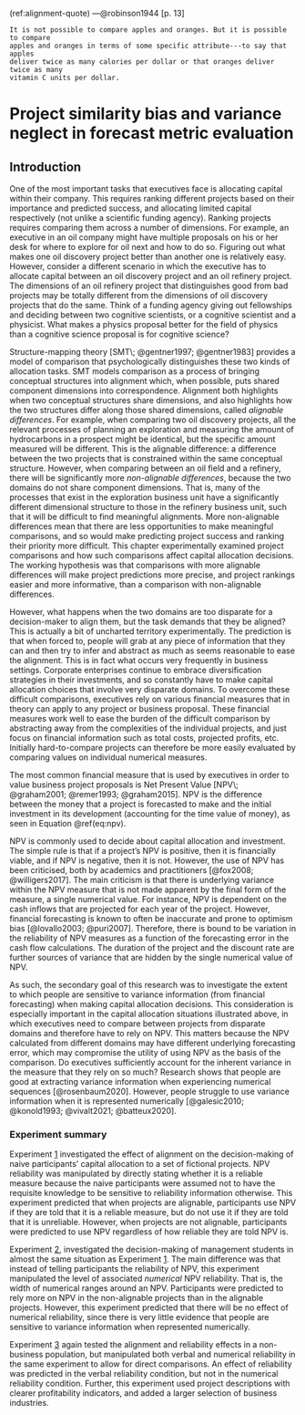(ref:alignment-quote) ---@robinson1944 [p. 13]

```block
It is not possible to compare apples and oranges. But it is possible to compare
apples and oranges in terms of some specific attribute---to say that apples
deliver twice as many calories per dollar or that oranges deliver twice as many
vitamin C units per dollar.
```

# Project similarity bias and variance neglect in forecast metric evaluation {#alignment}

\minitoc

## Introduction

One of the most important tasks that executives face is allocating capital
within their company. This requires ranking different projects based on their
importance and predicted success, and allocating limited capital respectively
(not unlike a scientific funding agency). Ranking projects requires comparing
them across a number of dimensions. For example, an executive in an oil company
might have multiple proposals on his or her desk for where to explore for oil
next and how to do so. Figuring out what makes one oil discovery project better
than another one is relatively easy. However, consider a different scenario in
which the executive has to allocate capital between an oil discovery project
and an oil refinery project. The dimensions of an oil refinery project that
distinguishes good from bad projects may be totally different from the
dimensions of oil discovery projects that do the same. Think of a funding agency
giving out fellowships and deciding between two cognitive scientists, or a
cognitive scientist and a physicist. What makes a physics proposal better for
the field of physics than a cognitive science proposal is for cognitive science?

Structure-mapping theory [SMT\; @gentner1997; @gentner1983] provides a model of
comparison that psychologically distinguishes these two kinds of allocation
tasks. SMT models comparison as a process of bringing conceptual structures into
alignment which, when possible, puts shared component dimensions into
correspondence. Alignment both highlights when two conceptual structures share
dimensions, and also highlights how the two structures differ along those shared
dimensions, called *alignable differences*. For example, when comparing two oil
discovery projects, all the relevant processes of planning an exploration and
measuring the amount of hydrocarbons in a prospect might be identical, but the
specific amount measured will be different. This is the alignable difference: a
difference between the two projects that is constrained within the same
conceptual structure. However, when comparing between an oil field and a
refinery, there will be significantly more *non-alignable differences*, because
the two domains do not share component dimensions. That is, many of the
processes that exist in the exploration business unit have a significantly
different dimensional structure to those in the refinery business unit, such
that it will be difficult to find meaningful alignments. More non-alignable
differences mean that there are less opportunities to make meaningful
comparisons, and so would make predicting project success and ranking their
priority more difficult. This chapter experimentally examined project
comparisons and how such comparisons affect capital allocation decisions. The
working hypothesis was that comparisons with more alignable differences will
make project predictions more precise, and project rankings easier and more
informative, than a comparison with non-alignable differences.

However, what happens when the two domains are too disparate for a
decision-maker to align them, but the task demands that they be aligned? This is
actually a bit of uncharted territory experimentally. The prediction is that
when forced to, people will grab at any piece of information that they can and
then try to infer and abstract as much as seems reasonable to ease the
alignment. This is in fact what occurs very frequently in business settings.
Corporate enterprises continue to embrace diversification strategies in their
investments, and so constantly have to make capital allocation choices that
involve very disparate domains. To overcome these difficult comparisons,
executives rely on various financial measures that in theory can apply to any
project or business proposal. These financial measures work well to ease the
burden of the difficult comparison by abstracting away from the complexities of
the individual projects, and just focus on financial information such as total
costs, projected profits, etc. Initially hard-to-compare projects can therefore
be more easily evaluated by comparing values on individual numerical measures.

The most common financial measure that is used by executives in order to value
business project proposals is Net Present Value [NPV\; @graham2001; @remer1993;
@graham2015]. NPV is the difference between the money that a project is
forecasted to make and the initial investment in its development (accounting for
the time value of money), as seen in Equation \@ref(eq:npv).

NPV is commonly used to decide about capital allocation and investment. The
simple rule is that if a project’s NPV is positive, then it is financially
viable, and if NPV is negative, then it is not. However, the use of NPV has been
criticised, both by academics and practitioners [@fox2008; @willigers2017]. The
main criticism is that there is underlying variance within the NPV measure that
is not made apparent by the final form of the measure, a single numerical value.
For instance, NPV is dependent on the cash inflows that are projected for each
year of the project. However, financial forecasting is known to often be
inaccurate and prone to optimism bias [@lovallo2003; @puri2007]. Therefore,
there is bound to be variation in the reliability of NPV measures as a function
of the forecasting error in the cash flow calculations. The duration of the
project and the discount rate are further sources of variance that are hidden by
the single numerical value of NPV.

As such, the secondary goal of this research was to investigate the extent to
which people are sensitive to variance information (from financial forecasting)
when making capital allocation decisions. This consideration is especially
important in the capital allocation situations illustrated above, in which
executives need to compare between projects from disparate domains and therefore
have to rely on NPV. This matters because the NPV calculated from different
domains may have different underlying forecasting error, which may compromise
the utility of using NPV as the basis of the comparison. Do executives
sufficiently account for the inherent variance in the measure that they rely on
so much? Research shows that people are good at extracting variance information
when experiencing numerical sequences [@rosenbaum2020]. However, people struggle
to use variance information when it is represented numerically [@galesic2010;
@konold1993; @vivalt2021; @batteux2020].

### Experiment summary

Experiment [1](#alignment-2) investigated the effect of alignment on the
decision-making of naive participants’ capital allocation to a set of fictional
projects. NPV reliability was manipulated by directly stating whether it is a
reliable measure because the naive participants were assumed not to have the
requisite knowledge to be sensitive to reliability information otherwise. This
experiment predicted that when projects are alignable, participants use NPV if
they are told that it is a reliable measure, but do not use it if they are told
that it is unreliable. However, when projects are not alignable, participants
were predicted to use NPV regardless of how reliable they are told NPV is.

Experiment [2](#alignment-3), investigated the decision-making of management
students in almost the same situation as Experiment [1](#alignment-2). The main
difference was that instead of telling participants the reliability of NPV, this
experiment manipulated the level of associated *numerical* NPV reliability. That
is, the width of numerical ranges around an NPV. Participants were predicted to
rely more on NPV in the non-alignable projects than in the alignable projects.
However, this experiment predicted that there will be no effect of numerical
reliability, since there is very little evidence that people are sensitive to
variance information when represented numerically.

Experiment [3](#alignment-8) again tested the alignment and reliability effects
in a non-business population, but manipulated both verbal and numerical
reliability in the same experiment to allow for direct comparisons. An effect of
reliability was predicted in the verbal reliability condition, but not in the
numerical reliability condition. Further, this experiment used project
descriptions with clearer profitability indicators, and added a larger selection
of business industries.
